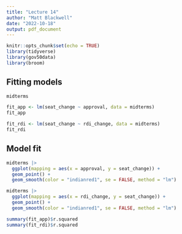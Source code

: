 ```yaml
---
title: "Lecture 14"
author: "Matt Blackwell"
date: "2022-10-18"
output: pdf_document
---
```


```r
knitr::opts_chunk$set(echo = TRUE)
library(tidyverse)
library(gov50data)
library(broom)
```




## Fitting models


```r
midterms
```


```r
fit_app <- lm(seat_change ~ approval, data = midterms)
fit_app
```


```r
fit_rdi <- lm(seat_change ~ rdi_change, data = midterms)
fit_rdi
```


## Model fit

```r
midterms |> 
  ggplot(mapping = aes(x = approval, y = seat_change)) +
  geom_point() +
  geom_smooth(color = "indianred1", se = FALSE, method = "lm")

midterms |> 
  ggplot(mapping = aes(x = rdi_change, y = seat_change)) +
  geom_point() +
  geom_smooth(color = "indianred1", se = FALSE, method = "lm")
```


```r
summary(fit_app)$r.squared
summary(fit_rdi)$r.squared
```






















